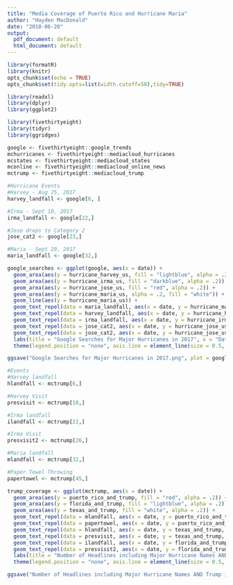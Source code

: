 ---
title: "Media Coverage of Puerto Rico and Hurricane Maria"
author: "Hayden MacDonald"
date: "2018-06-20"
output:
  pdf_document: default
  html_document: default
---

```{r setup, echo=FALSE}
library(formatR)
library(knitr)
opts_chunk$set(echo = TRUE)
opts_chunk$set(tidy.opts=list(width.cutoff=50),tidy=TRUE)

library(readxl)
library(dplyr)
library(ggplot2)
```

```{r additional libraries}
library(fivethirtyeight)
library(tidyr)
library(ggridges)
```

```{r Online Data}
google <- fivethirtyeight::google_trends
mchurricanes <- fivethirtyeight::mediacloud_hurricanes
mcstates <- fivethirtyeight::mediacloud_states
mconline <- fivethirtyeight::mediacloud_online_news
mctrump <- fivethirtyeight::mediacloud_trump
```


```{r Google Searches}
#Hurricane Events
#Harvey - Aug 25, 2017
harvey_landfall <- google[6, ]

#Irma - Sept 10, 2017
irma_landfall <- google[22,]

#Jose drops to Category 2
jose_cat2 <- google[23,]

#Maria - Sept 20, 2017
maria_landfall <- google[32,]

google_searches <- ggplot(google, aes(x = date)) + 
  geom_area(aes(y = hurricane_harvey_us, fill = "lightblue", alpha = .2)) + 
  geom_area(aes(y = hurricane_irma_us, fill = "darkblue", alpha = .2)) + 
  geom_area(aes(y = hurricane_jose_us, fill = "red", alpha = .2)) + 
  geom_area(aes(y = hurricane_maria_us, alpha = .2, fill = "white")) + 
  geom_line(aes(y = hurricane_maria_us)) + 
  geom_text_repel(data = maria_landfall, aes(x = date, y = hurricane_maria_us, label = "Maria's Landfall"), box.padding = .5, point.padding = .25) + 
  geom_text_repel(data = harvey_landfall, aes(x = date, y = hurricane_harvey_us, label = "Harvey's Landfall"), box.padding = .5, point.padding = .25) + 
  geom_text_repel(data = irma_landfall, aes(x = date, y = hurricane_irma_us, label = "Irma's Landfall"), box.padding = .5, point.padding = .25) + 
  geom_text_repel(data = jose_cat2, aes(x = date, y = hurricane_jose_us, label = "Jose drops to Category 2"), box.padding = .5, point.padding = .25) + 
  geom_text_repel(data = jose_cat2, aes(x = date, y = hurricane_jose_us, label = "Jose drops to Category 2"), box.padding = .5, point.padding = .25) +
  labs(title = "Google Searches for Major Hurricanes in 2017", x = "Date", y = "", caption = "data: fivethirtyeight | Graphic: @HYDNMCDNLD") + 
  theme(legend.position = "none", axis.line = element_line(size = 0.5, linetype = "solid"), panel.grid.minor = element_line(linetype = "blank"), axis.text.y = element_blank())

ggsave("Google Searches for Major Hurricanes in 2017.png", plot = google_searches, width = 7, height = 7, device = "png", dpi = 300, path = "C:/Users/Hayden/Documents/hmd-tidy-tuesday/week12")
```

```{r}
#Events
#Harvey landfall
hlandfall <- mctrump[6,]

#Harvey Visit
presvisit <- mctrump[10,]

#Irma landfall
ilandfall <- mctrump[22,]

#Irma Visit
presvisit2 <- mctrump[26,]

#Maria landfall
mlandfall <- mctrump[32,]

#Paper Towel Throwing
papertowel <- mctrump[45,]

trump_coverage <- ggplot(mctrump, aes(x = date)) +
  geom_area(aes(y = puerto_rico_and_trump, fill = "red", alpha = .2)) + 
  geom_area(aes(y = florida_and_trump, fill = "lightblue", alpha = .2)) +
  geom_area(aes(y = texas_and_trump, fill = "white", alpha = .2)) +
  geom_text_repel(data = mlandfall, aes(x = date, y = puerto_rico_and_trump, label = "Maria's Landfall"), box.padding = .5, point.padding = .25) + 
  geom_text_repel(data = papertowel, aes(x = date, y = puerto_rico_and_trump, label = "Paper Towel Incident"), box.padding = .5, point.padding = .25) +
  geom_text_repel(data = hlandfall, aes(x = date, y = texas_and_trump, label = "Harvey's Landfall"), box.padding = .5, point.padding = .25) + 
  geom_text_repel(data = presvisit, aes(x = date, y = texas_and_trump, label = "Presidential Visit to Texas"), box.padding = .5, point.padding = .25) + 
  geom_text_repel(data = ilandfall, aes(x = date, y = florida_and_trump, label = "Irma's Landfall"), box.padding = .5, point.padding = .25) + 
  geom_text_repel(data = presvisit2, aes(x = date, y = florida_and_trump, label = "Presidential Visit to Florida"), box.padding = .5, point.padding = .25) + 
  labs(title = "Number of Headlines including Major Hurricane Names AND 'Trump' in 2017", x = "Date", y = "Number of Headlines", caption = "data: fivethirtyeight | Graphic: @HYDNMCDNLD") +
  theme(legend.position = "none", axis.line = element_line(size = 0.5, linetype = "solid"), panel.grid.minor = element_line(linetype = "blank"))

ggsave("Number of Headlines including Major Hurricane Names AND Trump in 2017.png", plot = trump_coverage, width = 7, height = 7, device = "png", dpi = 300, path = "C:/Users/Hayden/Documents/hmd-tidy-tuesday/week12")
```

























